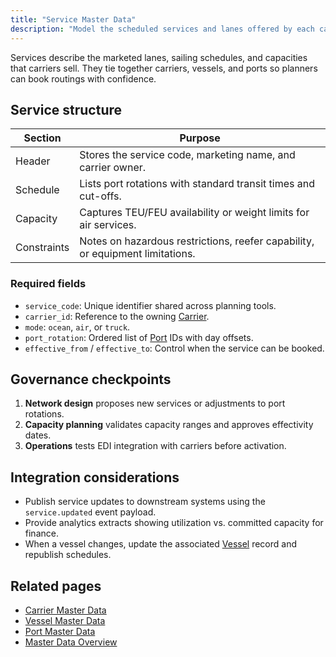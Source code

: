 ```yaml
---
title: "Service Master Data"
description: "Model the scheduled services and lanes offered by each carrier."
---
```


Services describe the marketed lanes, sailing schedules, and capacities that carriers sell. They tie together
carriers, vessels, and ports so planners can book routings with confidence.

## Service structure

| Section | Purpose |
| --- | --- |
| Header | Stores the service code, marketing name, and carrier owner. |
| Schedule | Lists port rotations with standard transit times and cut-offs. |
| Capacity | Captures TEU/FEU availability or weight limits for air services. |
| Constraints | Notes on hazardous restrictions, reefer capability, or equipment limitations. |

### Required fields

- `service_code`: Unique identifier shared across planning tools.
- `carrier_id`: Reference to the owning [Carrier](./carrier).
- `mode`: `ocean`, `air`, or `truck`.
- `port_rotation`: Ordered list of [Port](./port) IDs with day offsets.
- `effective_from` / `effective_to`: Control when the service can be booked.

## Governance checkpoints

1. **Network design** proposes new services or adjustments to port rotations.
2. **Capacity planning** validates capacity ranges and approves effectivity dates.
3. **Operations** tests EDI integration with carriers before activation.

## Integration considerations

- Publish service updates to downstream systems using the `service.updated` event payload.
- Provide analytics extracts showing utilization vs. committed capacity for finance.
- When a vessel changes, update the associated [Vessel](./vessel) record and republish schedules.

## Related pages

- [Carrier Master Data](./carrier)
- [Vessel Master Data](./vessel)
- [Port Master Data](./port)
- [Master Data Overview](./)
